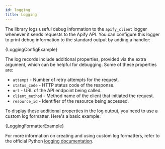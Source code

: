 ```yaml
---
id: logging
title: Logging
---
```




The library logs useful debug information to the `apify_client` logger whenever it sends requests to the Apify API. You can configure this logger to print debug information to the standard output by adding a handler:

<CodeBlock className="language-python">
    {LoggingConfigExample}
</CodeBlock>

The log records include additional properties, provided via the extra argument, which can be helpful for debugging. Some of these properties are:

- `attempt` - Number of retry attempts for the request.
- `status_code` - HTTP status code of the response.
- `url` - URL of the API endpoint being called.
- `client_method` - Method name of the client that initiated the request.
- `resource_id` - Identifier of the resource being accessed.

To display these additional properties in the log output, you need to use a custom log formatter. Here's a basic example:

<CodeBlock className="language-python">
    {LoggingFormatterExample}
</CodeBlock>

For more information on creating and using custom log formatters, refer to the official Python [logging documentation](https://docs.python.org/3/howto/logging.html#formatters).
